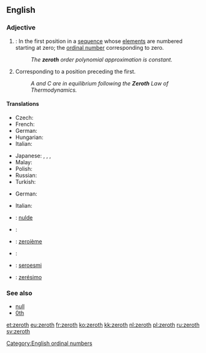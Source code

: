 ==English==
{{wikipedia}}
{{ordinalbox|en||0th|1st||first|card=zero}}

===Adjective===
{{en-adj|-}}

# {{mathematics}}: In the first position in a [[sequence]] whose [[element]]s are numbered starting at zero; the [[ordinal number]] corresponding to zero.
#: ''The '''zeroth''' order polynomial approximation is constant.''
# Corresponding to a position preceding the first.
#: ''A and C are in equilibrium following the '''Zeroth''' Law of Thermodynamics.''

====Translations====
{{trans-top|ordinal number corresponding to zero}}
* Czech: {{t-|cs|nultý|m}}
* French: {{t+|fr|zérotième}}
* German: {{t|de|nullte}}
* Hungarian: {{t+|hu|nulladik}}
* Italian: {{t-|it|zeresimo}}
{{trans-mid}}
* Japanese: {{t|ja|第零|tr=dairei|sc=Jpan}}, {{t|ja|第ゼロ|tr=daizero|sc=Jpan}}, {{t|ja|零番目|tr=reiban-me|sc=Jpan}}, {{t|ja|ゼロ番目|tr=zeroban-me|sc=Jpan}}
* Malay: {{t|ms|kekosong}}
* Polish: {{t+|pl|zerowy|m}}
* Russian: {{t+|ru|нулевой|tr=nul'evój}}
* Turkish: {{t|tr|sıfırıncı}}
{{trans-bottom}}

{{trans-top|corresponding to a position preceding the first}}
* German: {{t|de|nullte}}
{{trans-mid}}
* Italian: {{t-|it|zeresimo}}
{{trans-bottom}}

{{checktrans-top}}
* {{ttbc|nl}}: [[nulde]]
* {{ttbc|eo}}: {{t-|eo|nula|xs=Esperanto}}
* {{ttbc|fr}}: [[zeroième]]
{{trans-mid}}
* {{ttbc|no}}: {{t-|no|nulte}}
* {{ttbc|nov}}: [[seroesmi]]
* {{ttbc|pt}}: [[zerésimo]]
{{trans-bottom}}

===See also===
* [[null]]
* [[0th]]

[[Category:English ordinal numbers]]

[[et:zeroth]]
[[eu:zeroth]]
[[fr:zeroth]]
[[ko:zeroth]]
[[kk:zeroth]]
[[nl:zeroth]]
[[pl:zeroth]]
[[ru:zeroth]]
[[sv:zeroth]]